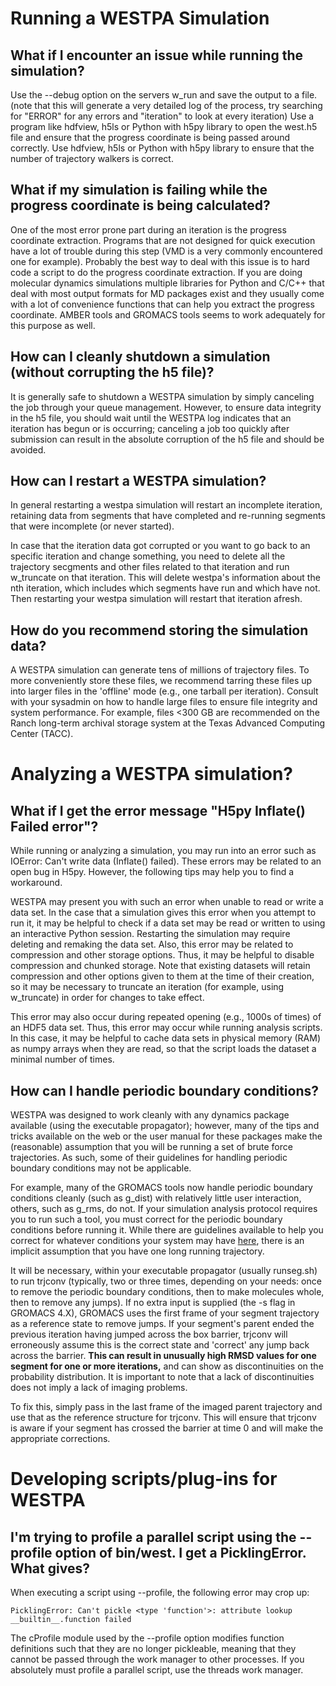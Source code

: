 = Running a WESTPA Simulation =

== What if I encounter an issue while running the simulation? ==

Use the --debug option on the servers w_run and save the output to a file. (note that this will generate a very detailed log of the process, try searching for "ERROR" for any errors and "iteration" to look at every iteration)
Use a program like hdfview, h5ls or Python with h5py library to open the west.h5 file and ensure that the progress coordinate is being passed around correctly.
Use hdfview, h5ls or Python with h5py library to ensure that the number of trajectory walkers is correct.

== What if my simulation is failing while the progress coordinate is being calculated? ==

One of the most error prone part during an iteration is the progress coordinate extraction. Programs that are not designed for quick execution have a lot of trouble during this step (VMD is a very commonly encountered one for example). Probably the best way to deal with this issue is to hard code a script to do the progress coordinate extraction. If you are doing molecular dynamics simulations multiple libraries for Python and C/C++ that deal with most output formats for MD packages exist and they usually come with a lot of convenience functions that can help you extract the progress coordinate. AMBER tools and GROMACS tools seems to work adequately for this purpose as well.

== How can I cleanly shutdown a simulation (without corrupting the h5 file)? ==

It is generally safe to shutdown a WESTPA simulation by simply canceling the job through your queue management. However, to ensure data integrity in the h5 file, you should wait until the WESTPA log indicates that an iteration has begun or is occurring; canceling a job too quickly after submission can result in the absolute corruption of the h5 file and should be avoided.

== How can I restart a WESTPA simulation? ==

In general restarting a westpa simulation will restart an incomplete iteration, retaining data from segments that have completed and re-running segments that were incomplete (or never started).

In case that the iteration data got corrupted or you want to go back to an specific iteration and change something, you need to delete all the trajectory secgments and other files related to that iteration and run w_truncate on that iteration. This will delete westpa's information about the nth iteration, which includes which segments have run and which have not. Then restarting your westpa simulation will restart that iteration afresh.

== How do you recommend storing the simulation data? ==

A WESTPA simulation can generate tens of millions of trajectory files. To more conveniently store these files, we recommend tarring these files up into larger files in the 'offline' mode (e.g., one tarball per iteration). Consult with your sysadmin on how to handle large files to ensure file integrity and system performance. For example, files <300 GB are recommended on the Ranch long-term archival storage system at the Texas Advanced Computing Center (TACC). 

= Analyzing a WESTPA simulation? =

== What if I get the error message "H5py Inflate() Failed error"? ==

While running or analyzing a simulation, you may run into an error such as IOError: Can't write data (Inflate() failed). These errors may be related to an open bug in H5py. However, the following tips may help you to find a workaround.

WESTPA may present you with such an error when unable to read or write a data set. In the case that a simulation gives this error when you attempt to run it, it may be helpful to check if a data set may be read or written to using an interactive Python session. Restarting the simulation may require deleting and remaking the data set. Also, this error may be related to compression and other storage options. Thus, it may be helpful to disable compression and chunked storage. Note that existing datasets will retain compression and other options given to them at the time of their creation, so it may be necessary to truncate an iteration (for example, using w_truncate) in order for changes to take effect.

This error may also occur during repeated opening (e.g., 1000s of times) of an HDF5 data set. Thus, this error may occur while running analysis scripts. In this case, it may be helpful to cache data sets in physical memory (RAM) as numpy arrays when they are read, so that the script loads the dataset a minimal number of times.

== How can I handle periodic boundary conditions? ==

WESTPA was designed to work cleanly with any dynamics package available (using the executable propagator); however, many of the tips and tricks available on the web or the user manual for these packages make the (reasonable) assumption that you will be running a set of brute force trajectories. As such, some of their guidelines for handling periodic boundary conditions may not be applicable.

For example, many of the GROMACS tools now handle periodic boundary conditions cleanly (such as g_dist) with relatively little user interaction, others, such as g_rms, do not. If your simulation analysis protocol requires you to run such a tool, you must correct for the periodic boundary conditions before running it. While there are guidelines available to help you correct for whatever conditions your system may have [http://www.gromacs.org/Documentation/Terminology/Periodic_Boundary_Conditions here], there is an implicit assumption that you have one long running trajectory.

It will be necessary, within your executable propagator (usually runseg.sh) to run trjconv (typically, two or three times, depending on your needs: once to remove the periodic boundary conditions, then to make molecules whole, then to remove any jumps). If no extra input is supplied (the -s flag in GROMACS 4.X), GROMACS uses the first frame of your segment trajectory as a reference state to remove jumps. If your segment's parent ended the previous iteration having jumped across the box barrier, trjconv will erroneously assume this is the correct state and 'correct' any jump back across the barrier. '''This can result in unusually high RMSD values for one segment for one or more iterations,''' and can show as discontinuities on the probability distribution. It is important to note that a lack of discontinuities does not imply a lack of imaging problems.

To fix this, simply pass in the last frame of the imaged parent trajectory and use that as the reference structure for trjconv. This will ensure that trjconv is aware if your segment has crossed the barrier at time 0 and will make the appropriate corrections.

= Developing scripts/plug-ins for WESTPA =

== I'm trying to profile a parallel script using the --profile option of bin/west. I get a PicklingError. What gives? ==

When executing a script using --profile, the following error may crop up:

<pre>
PicklingError: Can't pickle <type 'function'>: attribute lookup __builtin__.function failed
</pre>
The cProfile module used by the --profile option modifies function definitions such that they are no longer pickleable, meaning that they cannot be passed through the work manager to other processes. If you absolutely must profile a parallel script, use the threads work manager.

